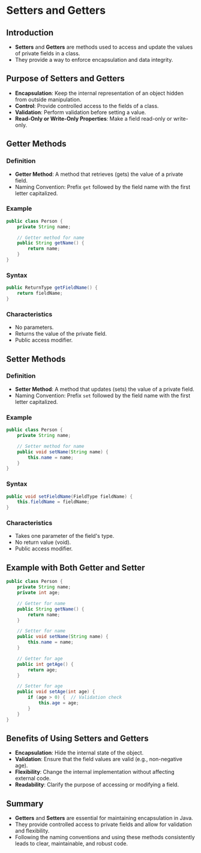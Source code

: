# Setters and Getters

## Introduction
- **Setters** and **Getters** are methods used to access and update the values of private fields in a class.
- They provide a way to enforce encapsulation and data integrity.

## Purpose of Setters and Getters
- **Encapsulation**: Keep the internal representation of an object hidden from outside manipulation.
- **Control**: Provide controlled access to the fields of a class.
- **Validation**: Perform validation before setting a value.
- **Read-Only or Write-Only Properties**: Make a field read-only or write-only.

## Getter Methods

### Definition
- **Getter Method**: A method that retrieves (gets) the value of a private field.
- Naming Convention: Prefix `get` followed by the field name with the first letter capitalized.

### Example
```java
public class Person {
    private String name;

    // Getter method for name
    public String getName() {
        return name;
    }
}
```

### Syntax
```java
public ReturnType getFieldName() {
    return fieldName;
}
```

### Characteristics
- No parameters.
- Returns the value of the private field.
- Public access modifier.

## Setter Methods

### Definition
- **Setter Method**: A method that updates (sets) the value of a private field.
- Naming Convention: Prefix `set` followed by the field name with the first letter capitalized.

### Example
```java
public class Person {
    private String name;

    // Setter method for name
    public void setName(String name) {
        this.name = name;
    }
}
```

### Syntax
```java
public void setFieldName(FieldType fieldName) {
    this.fieldName = fieldName;
}
```

### Characteristics
- Takes one parameter of the field's type.
- No return value (void).
- Public access modifier.

## Example with Both Getter and Setter
```java
public class Person {
    private String name;
    private int age;

    // Getter for name
    public String getName() {
        return name;
    }

    // Setter for name
    public void setName(String name) {
        this.name = name;
    }

    // Getter for age
    public int getAge() {
        return age;
    }

    // Setter for age
    public void setAge(int age) {
        if (age > 0) {  // Validation check
            this.age = age;
        }
    }
}
```

## Benefits of Using Setters and Getters
- **Encapsulation**: Hide the internal state of the object.
- **Validation**: Ensure that the field values are valid (e.g., non-negative age).
- **Flexibility**: Change the internal implementation without affecting external code.
- **Readability**: Clarify the purpose of accessing or modifying a field.

## Summary
- **Getters** and **Setters** are essential for maintaining encapsulation in Java.
- They provide controlled access to private fields and allow for validation and flexibility.
- Following the naming conventions and using these methods consistently leads to clear, maintainable, and robust code.